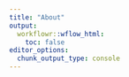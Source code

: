 ```yaml
---
title: "About"
output:
  workflowr::wflow_html:
    toc: false
editor_options:
  chunk_output_type: console
---
```


\newline
